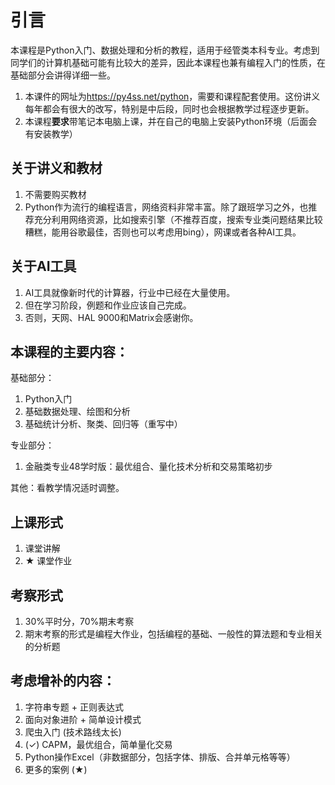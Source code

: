 #  引言 {.unnumbered}  

本课程是Python入门、数据处理和分析的教程，适用于经管类本科专业。考虑到同学们的计算机基础可能有比较大的差异，因此本课程也兼有编程入门的性质，在基础部分会讲得详细一些。

1. 本课件的网址为[https://py4ss.net/python](https://py4ss.net/python)，需要和课程配套使用。这份讲义每年都会有很大的改写，特别是中后段，同时也会根据教学过程逐步更新。
2. 本课程**要求**带笔记本电脑上课，并在自己的电脑上安装Python环境（后面会有安装教学）

## 关于讲义和教材

1. 不需要购买教材
2. Python作为流行的编程语言，网络资料非常丰富。除了跟班学习之外，也推荐充分利用网络资源，比如搜索引擎（不推荐百度，搜索专业类问题结果比较糟糕，能用谷歌最佳，否则也可以考虑用bing），网课或者各种AI工具。


## 关于AI工具

1. AI工具就像新时代的计算器，行业中已经在大量使用。
2. 但在学习阶段，例题和作业应该自己完成。
3. 否则，天网、HAL 9000和Matrix会感谢你。
   

## 本课程的主要内容：

基础部分：

1. Python入门
2. 基础数据处理、绘图和分析
3. 基础统计分析、聚类、回归等（重写中）

专业部分：

1. 金融类专业48学时版：最优组合、量化技术分析和交易策略初步

其他：看教学情况适时调整。


## 上课形式

1. 课堂讲解
2. ★ 课堂作业

## 考察形式

1. 30%平时分，70%期末考察
2. 期末考察的形式是编程大作业，包括编程的基础、一般性的算法题和专业相关的分析题


## 考虑增补的内容：
:::{.callout-warning}

1. 字符串专题 + 正则表达式
2. 面向对象进阶 + 简单设计模式
3. 爬虫入门 (技术路线太长)
4. (✓) CAPM，最优组合，简单量化交易 
5. Python操作Excel（非数据部分，包括字体、排版、合并单元格等等）
6. 更多的案例 (★)
:::